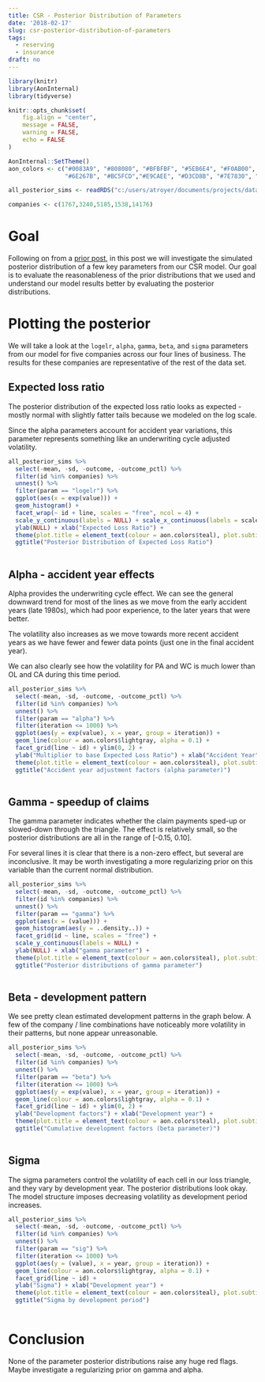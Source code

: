 ```yaml
---
title: CSR - Posterior Distribution of Parameters
date: '2018-02-17'
slug: csr-posterior-distribution-of-parameters
tags:
  - reserving
  - insurance
draft: no
---
```


```r

library(knitr)
library(AonInternal)
library(tidyverse)

knitr::opts_chunk$set(
	fig.align = "center",
	message = FALSE,
	warning = FALSE,
	echo = FALSE
)

AonInternal::SetTheme()
aon_colors <- c("#0083A9", "#808080", "#BFBFBF", "#5EB6E4", "#F0AB00", "#7AB800", 
                "#6E267B", "#BC5FCD","#E9CAEE", "#D3CD8B", "#7E7830", "#3E5B00", "#E11B22")


```

```r

all_posterior_sims <- readRDS("c:/users/atroyer/documents/projects/data/param_posterior_sims.rds")

companies <- c(1767,3240,5185,1538,14176)

```

# Goal

Following on from a [prior post](`r blogdown::shortcode_html("relref", "2018-02-11-replicate-meyers-changing-settlement-rate-backtest.html")`), in this post we will investigate the simulated posterior distribution of a few key parameters from our CSR model. Our goal is to evaluate the reasonableness of the prior distributions that we used and understand our model results better by evaluating the posterior distributions.

# Plotting the posterior

We will take a look at the `logelr`, `alpha`, `gamma`, `beta`, and `sigma` parameters from our model for five companies across our four lines of business. The results for these companies are representative of the rest of the data set.

## Expected loss ratio

The posterior distribution of the expected loss ratio looks as expected - mostly normal with slightly fatter tails because we modeled on the log scale.

Since the alpha parameters account for accident year variations, this parameter represents something like an underwriting cycle adjusted volatility.

```r

all_posterior_sims %>%
  select(-mean, -sd, -outcome, -outcome_pctl) %>%
  filter(id %in% companies) %>%
  unnest() %>%
  filter(param == "logelr") %>%
  ggplot(aes(x = exp(value))) +
  geom_histogram() +
  facet_wrap(~ id + line, scales = "free", ncol = 4) + 
  scale_y_continuous(labels = NULL) + scale_x_continuous(labels = scales::percent_format()) +
  ylab(NULL) + xlab("Expected Loss Ratio") +
  theme(plot.title = element_text(colour = aon.colors$teal), plot.subtitle = element_text(colour = aon.colors$teal)) +
  ggtitle("Posterior Distribution of Expected Loss Ratio")
  

```

## Alpha - accident year effects

Alpha provides the underwriting cycle effect. We can see the general downward trend for most of the lines as we move from the early accident years (late 1980s), which had poor experience, to the later years that were better. 

The volatility also increases as we move towards more recent accident years as we have fewer and fewer data points (just one in the final accident year).

We can also clearly see how the volatility for PA and WC is much lower than OL and CA during this time period.

```r

all_posterior_sims %>%
  select(-mean, -sd, -outcome, -outcome_pctl) %>%
  filter(id %in% companies) %>%
  unnest() %>%
  filter(param == "alpha") %>%
  filter(iteration <= 1000) %>%
  ggplot(aes(y = exp(value), x = year, group = iteration)) +
  geom_line(colour = aon.colors$lightgray, alpha = 0.1) +
  facet_grid(line ~ id) + ylim(0, 2) +
  ylab("Multiplier to base Expected Loss Ratio") + xlab("Accident Year") +
  theme(plot.title = element_text(colour = aon.colors$teal), plot.subtitle = element_text(colour = aon.colors$teal)) +
  ggtitle("Accident year adjustment factors (alpha parameter)")
  

```

## Gamma - speedup of claims

The gamma parameter indicates whether the claim payments sped-up or slowed-down through the triangle. The effect is relatively small, so the posterior distributions are all in the range of [-0.15, 0.10]. 

For several lines it is clear that there is a non-zero effect, but several are inconclusive. It may be worth investigating a more regularizing prior on this variable than the current normal distribution.

```r

all_posterior_sims %>%
  select(-mean, -sd, -outcome, -outcome_pctl) %>%
  filter(id %in% companies) %>%
  unnest() %>%
  filter(param == "gamma") %>%
  ggplot(aes(x = (value))) +
  geom_histogram(aes(y = ..density..)) +
  facet_grid(id ~ line, scales = "free") +
  scale_y_continuous(labels = NULL) +
  ylab(NULL) + xlab("gamma parameter") +
  theme(plot.title = element_text(colour = aon.colors$teal), plot.subtitle = element_text(colour = aon.colors$teal)) +
  ggtitle("Posterior distributions of gamma parameter")
  

```

## Beta - development pattern

We see pretty clean estimated development patterns in the graph below. A few of the company / line combinations have noticeably more volatility in their patterns, but none appear unreasonable.

```r

all_posterior_sims %>%
  select(-mean, -sd, -outcome, -outcome_pctl) %>%
  filter(id %in% companies) %>%
  unnest() %>%
  filter(param == "beta") %>%
  filter(iteration <= 1000) %>%
  ggplot(aes(y = exp(value), x = year, group = iteration)) +
  geom_line(colour = aon.colors$lightgray, alpha = 0.1) +
  facet_grid(line ~ id) + ylim(0, 2) +
  ylab("Development factors") + xlab("Development year") +
  theme(plot.title = element_text(colour = aon.colors$teal), plot.subtitle = element_text(colour = aon.colors$teal)) +
  ggtitle("Cumulative development factors (beta parameter)")
  
```

## Sigma

The sigma parameters control the volatility of each cell in our loss triangle, and they vary by development year. The posterior distributions look okay. The model structure imposes decreasing volatility as development period increases. 

```r

all_posterior_sims %>%
  select(-mean, -sd, -outcome, -outcome_pctl) %>%
  filter(id %in% companies) %>%
  unnest() %>%
  filter(param == "sig") %>%
  filter(iteration <= 1000) %>%
  ggplot(aes(y = (value), x = year, group = iteration)) +
  geom_line(colour = aon.colors$lightgray, alpha = 0.1) +
  facet_grid(line ~ id) +
  ylab("Sigma") + xlab("Development year") +
  theme(plot.title = element_text(colour = aon.colors$teal), plot.subtitle = element_text(colour = aon.colors$teal)) +
  ggtitle("Sigma by development period")
  
```

# Conclusion

None of the parameter posterior distributions raise any huge red flags. Maybe investigate a regularizing prior on gamma and alpha.
